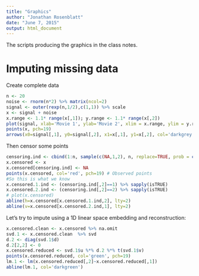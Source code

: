 ```yaml
---
title: "Graphics"
author: "Jonathan Rosenblatt"
date: "June 7, 2015"
output: html_document
---
```


The scripts producing the graphics in the class notes.


# Imputing missing data
Create complete data
```r
n <- 20
noise <- rnorm(n*2) %>% matrix(ncol=2) 
signal <- outer(rexp(n,1/2),c(1,1)) %>% scale
x <- signal + noise 
x.range <- 1.1* range(x[,1]); y.range <- 1.1* range(x[,2])
plot(signal, xlab='Movie 1', ylab='Movie 2', xlim = x.range, ylim = y.range)
points(x, pch=19)
arrows(x0=signal[,1], y0=signal[,2], x1=x[,1], y1=x[,2], col='darkgrey')
```

Then censor some points
```r
censoring.ind <- cbind(1:n, sample(c(NA,1,2), n, replace=TRUE, prob = c(2,1,1)))
x.censored <- x
x.censored[censoring.ind] <- NA
points(x.censored, col='red', pch=19) # Observed points
#So this is what we know
x.censored.1.ind <- (censoring.ind[,2]==1) %>% sapply(isTRUE)
x.censored.2.ind <- (censoring.ind[,2]==2) %>% sapply(isTRUE)
# plot(x.censored)
abline(h=x.censored[x.censored.1.ind,2], lty=2)
abline(v=x.censored[x.censored.2.ind,1], lty=2)
```


Let's try to impute using a 1D linear space embedding and reconstruction:
```r
x.censored.clean <- x.censored %>% na.omit
svd.1 <- x.censored.clean  %>% svd
d.2 <- diag(svd.1$d)
d.2[2,2] <- 0
x.censored.reduced <- svd.1$u %*% d.2 %*% t(svd.1$v)
points(x.censored.reduced, col='green', pch=19)
lm.1 <- lm(x.censored.reduced[,2]~x.censored.reduced[,1])
abline(lm.1, col='darkgreen')
```






